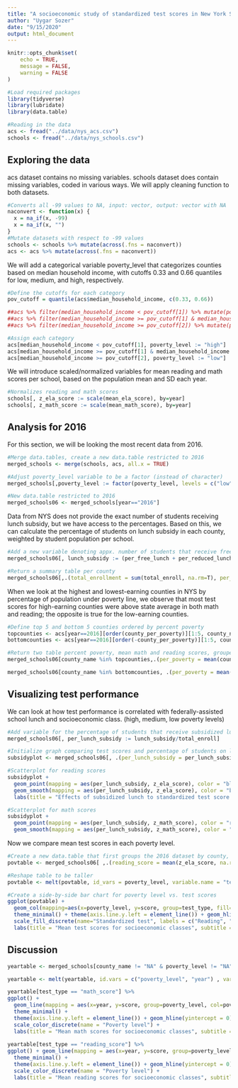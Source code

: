 ```yaml
---
title: "A socioeconomic study of standardized test scores in New York State schools"
author: "Uygar Sozer"
date: "9/15/2020"
output: html_document
---
```


```r
knitr::opts_chunk$set(
	echo = TRUE,
	message = FALSE,
	warning = FALSE
)
```

```r
#Load required packages
library(tidyverse)
library(lubridate)
library(data.table)
```

```r
#Reading in the data
acs <- fread("../data/nys_acs.csv")
schools <- fread("../data/nys_schools.csv")
```

## Exploring the data
acs dataset contains no missing variables.
schools dataset does contain missing variables, coded in various ways. We will apply cleaning function to both datasets.

```r
#Converts all -99 values to NA, input: vector, output: vector with NA
naconvert <- function(x) {
  x = na_if(x, -99)
  x = na_if(x, "")
}
#Mutate datasets with respect to -99 values
schools <- schools %>% mutate(across(.fns = naconvert))
acs <- acs %>% mutate(across(.fns = naconvert))
```

We will add a categorical variable poverty_level that categorizes counties based on median household income, with cutoffs 0.33 and 0.66 quantiles for low, medium, and high, respectively.
```r
#Define the cutoffs for each category
pov_cutoff = quantile(acs$median_household_income, c(0.33, 0.66))

##acs %>% filter(median_household_income < pov_cutoff[1]) %>% mutate(poverty_level = "high")
##acs %>% filter(median_household_income >= pov_cutoff[1] & median_household_income < pov_cutoff[2] ) %>% mutate(poverty_level = "medium")
##acs %>% filter(median_household_income >= pov_cutoff[2]) %>% mutate(poverty_level = "low")

#Assign each category
acs[median_household_income < pov_cutoff[1], poverty_level := "high"]
acs[median_household_income >= pov_cutoff[1] & median_household_income < pov_cutoff[2], poverty_level :="medium"]
acs[median_household_income >= pov_cutoff[2], poverty_level := "low"]
```

We will introduce scaled/normalized variables for mean reading and math scores per school, based on the population mean and SD each year.

```r
#Normalizes reading and math scores
schools[, z_ela_score := scale(mean_ela_score), by=year]
schools[, z_math_score := scale(mean_math_score), by=year]
```

## Analysis for 2016

For this section, we will be looking the most recent data from 2016.

```r
#Merge data.tables, create a new data.table restricted to 2016
merged_schools <- merge(schools, acs, all.x = TRUE)

#Adjust poverty_level variable to be a factor (instead of character)
merged_schools[,poverty_level := factor(poverty_level, levels = c("low", "medium", "high"))]

#New data.table restricted to 2016
merged_schools06 <- merged_schools[year=="2016"]
```

Data from NYS does not provide the exact number of students receiving lunch subsidy, but we have access to the percentages. Based on this, we can calculate the percentage of students on lunch subsidy in each county, weighted by student population per school.

```r
#Add a new variable denoting appx. number of students that receive free or reduced-price lunch
merged_schools06[, lunch_subsidy := (per_free_lunch + per_reduced_lunch)*total_enroll]

#Return a summary table per county
merged_schools06[,.(total_enrollment = sum(total_enroll, na.rm=T), per_lunch_subsidy = sum(lunch_subsidy, na.rm=T)/sum(total_enroll, na.rm=T), per_poverty = mean(county_per_poverty, na.rm=T)), by = county_name]
```

When we look at the highest and lowest-earning counties in NYS by percentage of population under poverty line, we observe that most test scores for high-earning counties were above state average in both math and reading; the opposite is true for the low-earning counties.

```r
#Define top 5 and bottom 5 counties ordered by percent poverty
topcounties <- acs[year==2016][order(county_per_poverty)][1:5, county_name]
bottomcounties <- acs[year==2016][order(-county_per_poverty)][1:5, county_name]

#Return two table percent poverty, mean math and reading scores, grouped by county
merged_schools06[county_name %in% topcounties,.(per_poverty = mean(county_per_poverty), per_lunch_subsidy = sum(lunch_subsidy)/sum(total_enroll), mean_ela = mean(z_ela_score, na.rm=T), mean_math = mean(z_math_score, na.rm=T)),by=county_name]

merged_schools06[county_name %in% bottomcounties, .(per_poverty = mean(county_per_poverty), per_lunch_subsidy = sum(lunch_subsidy)/sum(total_enroll), mean_ela = mean(z_ela_score, na.rm=T), mean_math = mean(z_math_score, na.rm=T)),by=county_name]
```
## Visualizing test performance

We can look at how test performance is correlated with federally-assisted school lunch and socioeconomic class. (high, medium, low poverty levels)

```r
#Add variable for the percentage of students that receive subsidized lunch 
merged_schools06[, per_lunch_subsidy := lunch_subsidy/total_enroll]

#Initialize graph comparing test scores and percentage of students on lunch subsidy
subsidyplot <- merged_schools06[, .(per_lunch_subsidy = per_lunch_subsidy, z_ela_score = z_ela_score, z_math_score = z_math_score)] %>% ggplot() + theme_minimal()

#Scatterplot for reading scores
subsidyplot + 
  geom_point(mapping = aes(per_lunch_subsidy, z_ela_score), color = "blue", size= 0.5) + 
  geom_smooth(mapping = aes(per_lunch_subsidy, z_ela_score), color = "black", method = "lm") + 
  labs(title = "Effects of subsidized lunch to standardized test score in reading", subtitle = "Mean scores per school in 2016", x="Percentage of students receiving free or reduced price lunch", y="Normalized reading test score", caption = "Source: New York State Department of Education")

#Scatterplot for math scores
subsidyplot + 
  geom_point(mapping = aes(per_lunch_subsidy, z_math_score), color = "red", size = 0.5) + 
  geom_smooth(mapping = aes(per_lunch_subsidy, z_math_score), color = "black", method = "lm") + labs(title = "Effects of subsidized lunch to standardized test score in math", subtitle = "Mean scores per school in 2016", x="Percentage of students receiving free or reduced price lunch", y="Normalized math test score", caption = "Source: New York State Department of Education")
```

Now we compare mean test scores in each poverty level.

```r
#Create a new data.table that first groups the 2016 dataset by county, and then by poverty level. DT contains mean test scores
povtable <- merged_schools06[ ,.(reading_score = mean(z_ela_score, na.rm=T), math_score = mean(z_math_score, na.rm = T), poverty_level = unique(poverty_level)), by=county_name][,.(reading_score = mean(reading_score, na.rm=T), math_score = mean(math_score, na.rm = T)), by=poverty_level]

#Reshape table to be taller
povtable <- melt(povtable, id_vars = poverty_level, variable.name = "test_type", value.name = "score")

#Create a side-by-side bar chart for poverty level vs. test scores
ggplot(povtable) + 
  geom_col(mapping=aes(x=poverty_level, y=score, group=test_type, fill=test_type), position = "dodge") +
  theme_minimal() + theme(axis.line.y.left = element_line()) + geom_hline(yintercept = 0) +
  scale_fill_discrete(name="Standardized test", labels = c("Reading", "Math")) + 
  labs(title = "Mean test scores for socioeconomic classes", subtitle = "New York State, 2016", x = "Poverty level", y="Normalized score", caption = "Source: NYS Department of Education")
```

## Discussion

```r
yeartable <- merged_schools[county_name != "NA" & poverty_level != "NA", .(reading_score = mean(z_ela_score, na.rm=T), math_score = mean(z_math_score, na.rm = T), poverty_level = unique(poverty_level)), by = .(county_name, year)][,.(reading_score = mean(reading_score, na.rm=T), math_score = mean(math_score, na.rm = T)), by=.(poverty_level, year)]

yeartable <- melt(yeartable, id.vars = c("poverty_level", "year") , variable.name = "test_type", value.name = "score")

yeartable[test_type == "math_score"] %>% 
ggplot() + 
  geom_line(mapping = aes(x=year, y=score, group=poverty_level, col=poverty_level)) +
  theme_minimal() +
  theme(axis.line.y.left = element_line()) + geom_hline(yintercept = 0) +
  scale_color_discrete(name = "Poverty level") +
  labs(title = "Mean math scores for socioeconomic classes", subtitle = "New York State, 2009-2016", x = "Year", y = "Normalized score", caption = "Source: NYS Department of Education")
  
yeartable[test_type == "reading_score"] %>% 
ggplot() + geom_line(mapping = aes(x=year, y=score, group=poverty_level, col=poverty_level)) +
  theme_minimal() +
  theme(axis.line.y.left = element_line()) + geom_hline(yintercept = 0) +
  scale_color_discrete(name = "Poverty level") +
  labs(title = "Mean reading scores for socioeconomic classes", subtitle = "New York State, 2009-2016", x = "Year", y = "Normalized score", caption = "Source: NYS Department of Education")
```
```r

```

